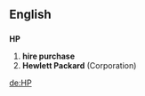 ==English==
==={{initialism}}===
'''HP'''
# '''hire purchase'''
# '''Hewlett Packard''' (Corporation)

[[de:HP]]